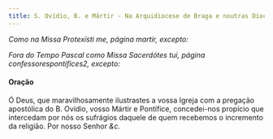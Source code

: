 ```yaml
---
title: S. Ovídio, B. e Mártir - Na Arquidiocese de Braga e noutras Dioceses
---
```


<em>Como na Missa Protexísti me, página martir, excepto:</em>

<em>
  Fora do Tempo Pascal como Missa Sacerdótes tui, página confessorespontifices2,
  excepto:
</em>

<h4 class="text-center">Oração</h4>
<div class="container-fluid">
  <div class="row">
    <div class="col-6 dropcaps text-justify"></div>
    <div class="col-6 dropcaps text-justify">
      Ó Deus, que maravilhosamente ilustrastes a vossa Igreja com a pregação
      apostólica do B. Ovídio, vosso Mártir e Pontífice, concedei-nos propício
      que intercedam por nós os sufrágios daquele de quem recebemos o incremento
      da religião. Por nosso Senhor <em>&c.</em>
    </div>
  </div>
</div>
